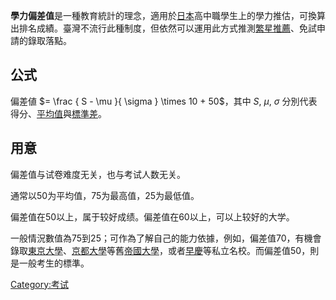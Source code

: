 {{expand|time=2015-11-16T13:17:10+00:00}}
{{unreferenced|time=2015-11-16T13:17:10+00:00}}
'''學力偏差值'''是一種教育統計的理念，適用於[[日本|日本]]高中職學生上的學力推估，可換算出排名成績。臺灣不流行此種制度，但依然可以運用此方式推測[[繁星推薦|繁星推薦]]、免試申請的錄取落點。

==公式==
偏差値 <math> = \frac { S - \mu }{ \sigma } \times 10 + 50 </math>，其中 <math> S,\ \mu,\ \sigma </math> 分別代表得分、[[平均數|平均值]]與[[標準差|標準差]]。

==用意==
偏差值与试卷难度无关，也与考试人数无关。

通常以50为平均值，75为最高值，25为最低值。

偏差值在50以上，属于较好成绩。偏差值在60以上，可以上较好的大学。

一般情況數值為75到25；可作為了解自己的能力依據，例如，偏差值70，有機會錄取[[東京大學|東京大學]]、[[京都大學|京都大學]]等舊[[帝國大學|帝國大學]]，或者[[早慶|早慶]]等私立名校。而偏差值50，則是一般考生的標準。

[[Category:考试|Category:考试]]